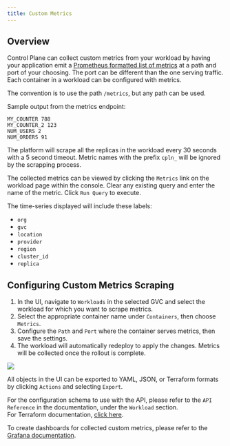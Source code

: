 ```yaml
---
title: Custom Metrics
---
```


## Overview

Control Plane can collect custom metrics from your workload by having your application emit a [Prometheus formatted list of metrics](https://prometheus.io/docs/practices/naming/) at a path and port of your choosing. The port can be different than the one serving traffic. Each container in a workload can be configured with metrics.

<Tip>

The convention is to use the path `/metrics`, but any path can be used.

</Tip>

Sample output from the metrics endpoint:

```
MY_COUNTER 788
MY_COUNTER_2 123
NUM_USERS 2
NUM_ORDERS 91
```

The platform will scrape all the replicas in the workload every 30 seconds with a 5 second timeout. Metric names with the prefix `cpln_` will be ignored by the scrapping process.

The collected metrics can be viewed by clicking the `Metrics` link on the workload page within the console. Clear any existing query and enter the name of the metric. Click `Run Query` to execute.

The time-series displayed will include these labels:

- `org`
- `gvc`
- `location`
- `provider`
- `region`
- `cluster_id`
- `replica`

## Configuring Custom Metrics Scraping

1. In the UI, navigate to `Workloads` in the selected GVC and select the workload for which you want to scrape metrics.
2. Select the appropriate container name under `Containers`, then choose `Metrics`.
3. Configure the `Path` and `Port` where the container serves metrics, then save the settings.
4. The workload will automatically redeploy to apply the changes. Metrics will be collected once the rollout is complete.

<Frame>
  <img src="/images/reference/workload/workload-custom-metrics-config.png" />
</Frame>

<Tip>All objects in the UI can be exported to YAML, JSON, or Terraform formats by clicking `Actions` and selecting `Export`.</Tip>

For the configuration schema to use with the API, please refer to the `API Reference` in the documentation, under the `Workload` section.  
For Terraform documentation, [click here](https://registry.terraform.io/providers/controlplane-com/cpln/latest/docs/resources/workload#nestedblock--container--metrics).

To create dashboards for collected custom metrics, please refer to the [Grafana documentation](https://grafana.com/docs/grafana/latest/dashboards/build-dashboards/).

